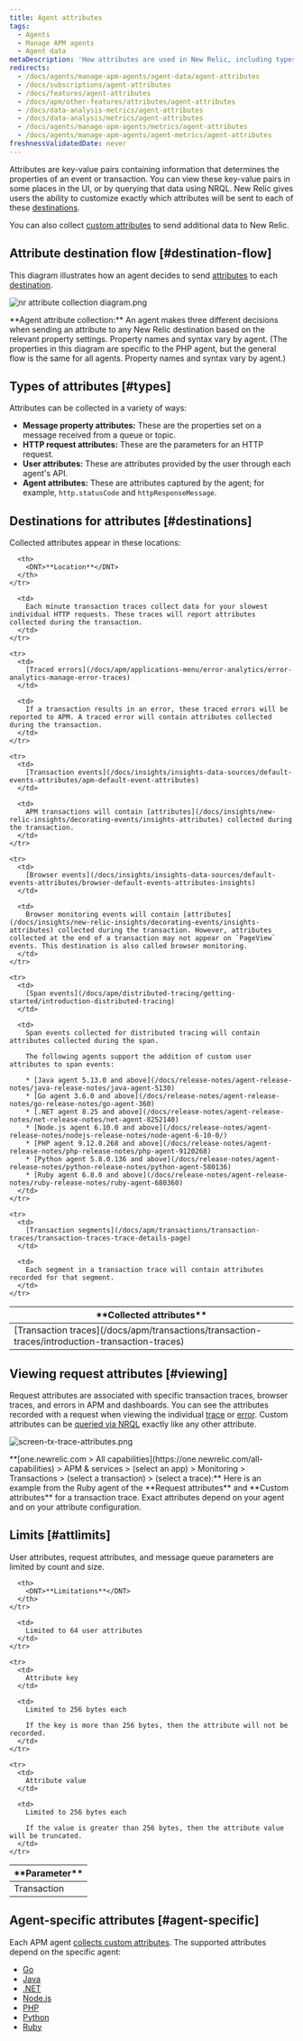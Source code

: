 ```yaml
---
title: Agent attributes
tags:
  - Agents
  - Manage APM agents
  - Agent data
metaDescription: 'How attributes are used in New Relic, including types, destinations, and limits.'
redirects:
  - /docs/agents/manage-apm-agents/agent-data/agent-attributes
  - /docs/subscriptions/agent-attributes
  - /docs/features/agent-attributes
  - /docs/apm/other-features/attributes/agent-attributes
  - /docs/data-analysis-metrics/agent-attributes
  - /docs/data-analysis/metrics/agent-attributes
  - /docs/agents/manage-apm-agents/metrics/agent-attributes
  - /docs/agents/manage-apm-agents/agent-metrics/agent-attributes
freshnessValidatedDate: never
---
```




Attributes are key-value pairs containing information that determines the properties of an event or transaction. You can view these key-value pairs in some places in the UI, or by querying that data using NRQL. New Relic gives users the ability to customize exactly which attributes will be sent to each of these [destinations](#destinations).

You can also collect [custom attributes](/docs/apm/other-features/attributes/collecting-custom-attributes) to send additional data to New Relic.

## Attribute destination flow [#destination-flow]

This diagram illustrates how an agent decides to send [attributes](#types) to each [destination](#destinations).

<img
  title="nr attribute collection diagram.png"
  alt="nr attribute collection diagram.png"
  src={apmAttributeCollectionDiagram}
/>

<figcaption>
  <DNT>**Agent attribute collection:**</DNT> An agent makes three different decisions when sending an attribute to any New Relic destination based on the relevant property settings. Property names and syntax vary by agent. (The properties in this diagram are specific to the PHP agent, but the general flow is the same for all agents. Property names and syntax vary by agent.)
</figcaption>

## Types of attributes [#types]

Attributes can be collected in a variety of ways:

* <DNT>**Message property attributes:**</DNT> These are the properties set on a message received from a queue or topic.
* <DNT>**HTTP request attributes:**</DNT> These are the parameters for an HTTP request.
* <DNT>**User attributes:**</DNT> These are attributes provided by the user through each agent's API.
* <DNT>**Agent attributes:**</DNT> These are attributes captured by the agent; for example, `http.statusCode` and `httpResponseMessage`.

## Destinations for attributes [#destinations]

Collected attributes appear in these locations:

<table>
  <thead>
    <tr>
      <th width={200}>
        <DNT>**Collected attributes**</DNT>
      </th>

      <th>
        <DNT>**Location**</DNT>
      </th>
    </tr>
  </thead>

  <tbody>
    <tr>
      <td>
        [Transaction traces](/docs/apm/transactions/transaction-traces/introduction-transaction-traces)
      </td>

      <td>
        Each minute transaction traces collect data for your slowest individual HTTP requests. These traces will report attributes collected during the transaction.
      </td>
    </tr>

    <tr>
      <td>
        [Traced errors](/docs/apm/applications-menu/error-analytics/error-analytics-manage-error-traces)
      </td>

      <td>
        If a transaction results in an error, these traced errors will be reported to APM. A traced error will contain attributes collected during the transaction.
      </td>
    </tr>

    <tr>
      <td>
        [Transaction events](/docs/insights/insights-data-sources/default-events-attributes/apm-default-event-attributes)
      </td>

      <td>
        APM transactions will contain [attributes](/docs/insights/new-relic-insights/decorating-events/insights-attributes) collected during the transaction.
      </td>
    </tr>

    <tr>
      <td>
        [Browser events](/docs/insights/insights-data-sources/default-events-attributes/browser-default-events-attributes-insights)
      </td>

      <td>
        Browser monitoring events will contain [attributes](/docs/insights/new-relic-insights/decorating-events/insights-attributes) collected during the transaction. However, attributes collected at the end of a transaction may not appear on `PageView` events. This destination is also called browser monitoring.
      </td>
    </tr>

    <tr>
      <td>
        [Span events](/docs/apm/distributed-tracing/getting-started/introduction-distributed-tracing)
      </td>

      <td>
        Span events collected for distributed tracing will contain attributes collected during the span.

        The following agents support the addition of custom user attributes to span events:

        * [Java agent 5.13.0 and above](/docs/release-notes/agent-release-notes/java-release-notes/java-agent-5130)
        * [Go agent 3.6.0 and above](/docs/release-notes/agent-release-notes/go-release-notes/go-agent-360)
        * [.NET agent 8.25 and above](/docs/release-notes/agent-release-notes/net-release-notes/net-agent-8252140)
        * [Node.js agent 6.10.0 and above](/docs/release-notes/agent-release-notes/nodejs-release-notes/node-agent-6-10-0/)
        * [PHP agent 9.12.0.268 and above](/docs/release-notes/agent-release-notes/php-release-notes/php-agent-9120268)
        * [Python agent 5.8.0.136 and above](/docs/release-notes/agent-release-notes/python-release-notes/python-agent-580136)
        * [Ruby agent 6.8.0 and above](/docs/release-notes/agent-release-notes/ruby-release-notes/ruby-agent-680360)
      </td>
    </tr>

    <tr>
      <td>
        [Transaction segments](/docs/apm/transactions/transaction-traces/transaction-traces-trace-details-page)
      </td>

      <td>
        Each segment in a transaction trace will contain attributes recorded for that segment.
      </td>
    </tr>
  </tbody>
</table>

## Viewing request attributes [#viewing]

Request attributes are associated with specific transaction traces, browser traces, and errors in APM and dashboards. You can see the attributes recorded with a request when viewing the individual [trace](/docs/apm/transactions/transaction-traces/introduction-transaction-traces#find-view) or [error](/docs/apm/applications-menu/error-analytics/error-analytics-explore-events-behind-errors). Custom attributes can be [queried via NRQL](/docs/insights/nrql-new-relic-query-language/nrql-resources/nrql-syntax-components-functions#syntax) exactly like any other attribute.

<img
  title="screen-tx-trace-attributes.png"
  alt="screen-tx-trace-attributes.png"
  src={apmRequestAttributes}
/>

<figcaption>
  <DNT>**[one.newrelic.com > All capabilities](https://one.newrelic.com/all-capabilities) > APM & services > (select an app) > Monitoring > Transactions > (select a transaction) > (select a trace):**</DNT> Here is an example from the Ruby agent of the <DNT>**Request attributes**</DNT> and <DNT>**Custom attributes**</DNT> for a transaction trace. Exact attributes depend on your agent and on your attribute configuration.
</figcaption>

## Limits [#attlimits]

User attributes, request attributes, and message queue parameters are limited by count and size.

<table>
  <thead>
    <tr>
      <th width={200}>
        <DNT>**Parameter**</DNT>
      </th>

      <th>
        <DNT>**Limitations**</DNT>
      </th>
    </tr>
  </thead>

  <tbody>
    <tr>
      <td>
        Transaction
      </td>

      <td>
        Limited to 64 user attributes
      </td>
    </tr>

    <tr>
      <td>
        Attribute key
      </td>

      <td>
        Limited to 256 bytes each

        If the key is more than 256 bytes, then the attribute will not be recorded.
      </td>
    </tr>

    <tr>
      <td>
        Attribute value
      </td>

      <td>
        Limited to 256 bytes each

        If the value is greater than 256 bytes, then the attribute value will be truncated.
      </td>
    </tr>
  </tbody>
</table>

## Agent-specific attributes [#agent-specific]

Each APM agent [collects custom attributes](/docs/agents/manage-apm-agents/agent-data/collect-custom-attributes). The supported attributes depend on the specific agent:

* [Go](/docs/agents/go-agent/instrumentation/go-agent-attributes)
* [Java](/docs/agents/java-agent/attributes/enabling-disabling-attributes-java)
* [.NET](/docs/agents/net-agent/attributes/net-agent-attributes)
* [Node.js](/docs/agents/nodejs-agent/attributes/nodejs-agent-attributes)
* [PHP](/docs/agents/php-agent/attributes/php-agent-attributes)
* [Python](/docs/agents/python-agent/attributes/python-agent-attributes)
* [Ruby](/docs/agents/ruby-agent/attributes/ruby-agent-attributes)
